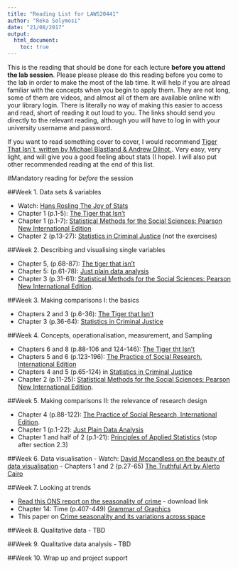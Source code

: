 ```yaml
---
title: "Reading List for LAWS20441"
author: "Reka Solymosi"
date: "21/08/2017"
output:
  html_document:
    toc: true
---
```


This is the reading that should be done for each lecture **before you attend the lab session**. Please please please do this reading before you come to the lab in order to make the most of the lab time. It will help if you are alread familiar with the concepts when you begin to apply them. They are not long, some of them are videos, and almost all of them are available online with your library login. There is literally no way of making this easier to access and read, short of reading it out loud to you. The links should send you directly to the relevant reading, although you will have to log in with your university username and password. 


If you want to read something cover to cover, I would recommend [Tiger That Isn`t, written by Michael Blastland & Andrew Dilnot.](https://www.dawsonera.com/abstract/9781847650795). Very easy, very light, and will give you a good feeling about stats (I hope). I will also put other recommended reading at the end of this list. 


#Mandatory reading for *before* the session


##Week 1. Data sets & variables
	
- Watch: [Hans Rosling The Joy of Stats](http://www.gapminder.org/videos/the-joy-of-stats/)
- Chapter 1 (p.1-5): [The Tiger that Isn't](https://www.dawsonera.com/readonline/9781847650795)
- Chapter 1 (p.1-7): [Statistical Methods for the Social Sciences: Pearson New International Edition](https://www.dawsonera.com/readonline/9781292034898)
- Chapter 2 (p.13-27): [Statistics in Criminal Justice](https://link.springer.com/chapter/10.1007/978-1-4614-9170-5_2) (not the exercises)


##Week 2. Describing and visualising single variables

- Chapter 5, (p.68-87): [The tiger that isn't](https://www.dawsonera.com/readonline/9781847650795)
- Chapter 5: (p.61-78): [Just plain data analysis](https://www.dawsonera.com/readonline/9781442215092)
- Chapter 3 (p.31-61): [Statistical Methods for the Social Sciences: Pearson New International Edition](https://www.dawsonera.com/readonline/9781292034898).

##Week 3. Making comparisons I: the basics

- Chapters 2 and 3 (p.6-36): [The Tiger that Isn't](https://www.dawsonera.com/readonline/9781847650795) 
- Chapter 3 (p.36-64): [Statistics in Criminal Justice](https://link.springer.com/chapter/10.1007/978-1-4614-9170-5_3)

##Week 4. Concepts, operationalisation, measurement, and Sampling

- Chapters 6 and 8 (p.88-106 and 124-146): [The Tiger tht Isn't](https://www.dawsonera.com/readonline/9781847650795)
- Chapters 5 and 6 (p.123-196): [The Practice of Social Research, International Edition](https://www.dawsonera.com/abstract/9781408093153)
- Chapters 4 and 5 (p.65-124) in [Statistics in Criminal Justice](https://link.springer.com/book/10.1007%2F978-1-4614-9170-5)
- Chapter 2 (p.11-25): [Statistical Methods for the Social Sciences: Pearson New International Edition](https://www.dawsonera.com/readonline/9781292034898).

##Week 5. Making comparisons II: the relevance of research design

- Chapter 4 (p.88-122): [The Practice of Social Research, International Edition](https://www.dawsonera.com/abstract/9781408093153).
- Chapter 1 (p.1-22): [Just Plain Data Analysis](https://www.dawsonera.com/readonline/9781442215092) 
- Chapter 1 and half of 2 (p.1-21): [Principles of Applied Statistics](https://www.cambridge.org/core/books/principles-of-applied-statistics/E7225E64F86B2C8193CA3C57621B6338) (stop after section 2.3)

##Week 6. Data visualisation
- Watch: [David Mccandless on the beauty of data visualisation](https://www.ted.com/talks/david_mccandless_the_beauty_of_data_visualization) 
- Chapters 1 and 2 (p.27-65) [The Truthful Art by Alerto Cairo](https://www.vlebooks.com/vleweb/Product/Index/819451?page=0)

##Week 7. Looking at trends

- [Read this ONS report on the seasonality of crime](www.ons.gov.uk/ons/guide-method/method-quality/specific/crime-statistics-methodology/methodological-note--seasonality-of-property-crime.pdf) - download link
- Chapter 14: Time (p.407-449) [Grammar of Graphics](https://link-springer-com.manchester.idm.oclc.org/chapter/10.1007/0-387-28695-0_14)
- This paper on [Crime seasonality and its variations across space](http://www.sciencedirect.com/science/article/pii/S0143622813001410)

##Week 8. Qualitative data
- TBD

##Week 9. Qualitative data analysis
- TBD

##Week 10. Wrap up and project support




